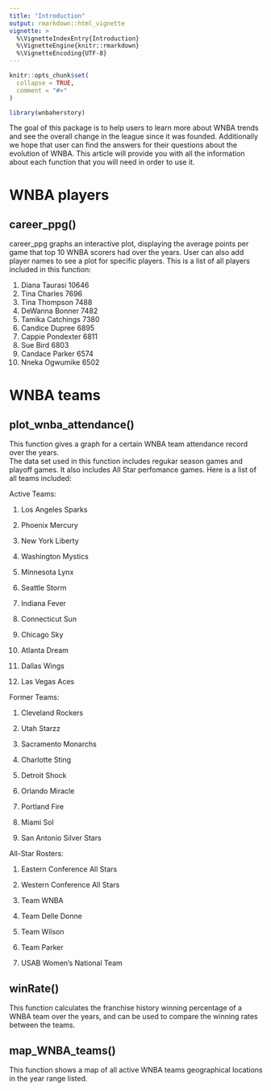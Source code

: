 ```yaml
---
title: "Introduction"
output: rmarkdown::html_vignette
vignette: >
  %\VignetteIndexEntry{Introduction}
  %\VignetteEngine{knitr::rmarkdown}
  %\VignetteEncoding{UTF-8}
---
```


```r
knitr::opts_chunk$set(
  collapse = TRUE,
  comment = "#>"
)
```

```r
library(wnbaherstory)
```

The goal of this package is to help users to learn more about WNBA trends and see the overall change in the league since it was founded. Additionally we hope that user can find the answers for their questions about the evolution of WNBA. This article will provide you with all the information about each function that you will need in order to use it. 

# WNBA players 

## career_ppg()
career_ppg graphs an interactive plot, displaying the average points per game that top 10 WNBA scorers had over the years. 
User can also add player names to see a plot for specific players. 
This is a list of all players included in this function: 

1.  Diana Taurasi	10646
2.	Tina Charles	7696
3.	Tina Thompson	7488
4.	DeWanna Bonner	7482
5.	Tamika Catchings	7380
6.	Candice Dupree	6895
7.	Cappie Pondexter	6811
8.	Sue Bird	6803
9.	Candace Parker	6574
10.	Nneka Ogwumike	6502


# WNBA teams

## plot_wnba_attendance()
This function gives a graph for a certain WNBA team attendance record over the years.  
The data set used in this function includes regukar season games and playoff games. It also includes All Star perfomance games. Here is a list of all teams included: 

Active Teams:

1.  Los Angeles Sparks

2.  Phoenix Mercury

3.  New York Liberty

4.  Washington Mystics

5.  Minnesota Lynx

6.  Seattle Storm

7.  Indiana Fever

8.  Connecticut Sun

9.  Chicago Sky

10. Atlanta Dream

11. Dallas Wings

12. Las Vegas Aces


Former Teams:

1.  Cleveland Rockers

2.  Utah Starzz

3.  Sacramento Monarchs

4.  Charlotte Sting

5.  Detroit Shock

6.  Orlando Miracle

7.  Portland Fire

8.  Miami Sol

9.  San Antonio Silver Stars


All-Star Rosters:

1.  Eastern Conference All Stars

2.  Western Conference All Stars

3.  Team WNBA 

4.  Team Delle Donne 

5.  Team Wilson 

6.  Team Parker 

7.  USAB Women's National Team


## winRate()
This function calculates the franchise history winning percentage of a WNBA team over the years, and can be used to compare the winning rates between the teams. 

## map_WNBA_teams()
This function shows a map of all active WNBA teams geographical locations in the year range listed. 
